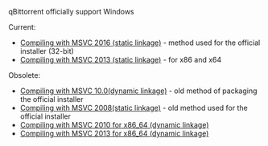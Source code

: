 qBittorrent officially support Windows

Current:
* [[Compiling with MSVC 2016 (static linkage)]] - method used for the official installer (32-bit)
* [[Compiling with MSVC 2013 (static linkage)]] - for x86 and x64

Obsolete:
* [[Compiling with MSVC 10.0(dynamic linkage)]] - old method of packaging the official installer
* [[Compiling with MSVC 2008(static linkage)]] - old method used for the official installer
* [[Compiling with MSVC 2010 for x86_64 (dynamic linkage)]]
* [[Compiling with MSVC 2013 for x86_64 (dynamic linkage)]]
